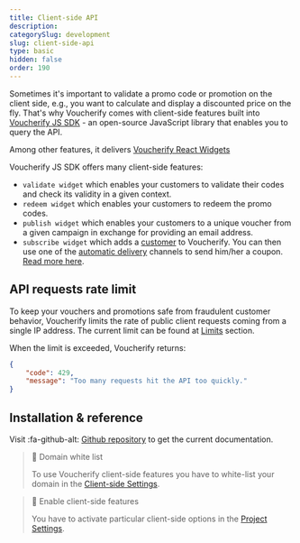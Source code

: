 ```yaml
---
title: Client-side API
description: 
categorySlug: development
slug: client-side-api
type: basic
hidden: false
order: 190
---
```


Sometimes it's important to validate a promo code or promotion on the client side, e.g., you want to calculate and display a discounted price on the fly. That's why Voucherify comes with client-side features built into [Voucherify JS SDK](https://github.com/voucherifyio/voucherify-js-sdk) - an open-source JavaScript library that enables you to query the API. 

Among other features, it delivers [Voucherify React Widgets](https://github.com/voucherifyio/voucherify-js-sdk#-voucherify-react-widget)

Voucherify JS SDK offers many client-side features:
- `validate widget` which enables your customers to validate their codes and check its validity in a given context.
- `redeem widget` which enables your customers to redeem the promo codes.
- `publish widget` which enables your customers to a unique voucher from a given campaign in exchange for providing an email address.
- `subscribe widget` which adds a [customer](ref:get-customer) to Voucherify. You can then use one of the [automatic delivery](doc:automatic-delivery) channels to send him/her a coupon.
[Read more here](https://voucherifyio.github.io/voucherify-js-sdk/#client-side-methods).

## API requests rate limit

To keep your vouchers and promotions safe from fraudulent customer behavior, Voucherify limits the rate of public client requests coming from a single IP address. The current limit can be found at [Limits](doc:limits) section.

When the limit is exceeded, Voucherify returns:

```json Response
{
    "code": 429,
    "message": "Too many requests hit the API too quickly."
}
```

## Installation & reference

Visit :fa-github-alt: [Github repository](https://github.com/voucherifyio/voucherify-js-sdk) to get the current documentation.

> 🚧 Domain white list
> 
> To use Voucherify client-side features you have to white-list your domain in the [Client-side Settings](https://app.voucherify.io/#/app/configuration/proj_f1r5Tpr0J3Ct).


> 🚧 Enable client-side features
> 
> You have to activate particular client-side options in the [Project Settings](https://app.voucherify.io/#/app/configuration/proj_f1r5Tpr0J3Ct).
